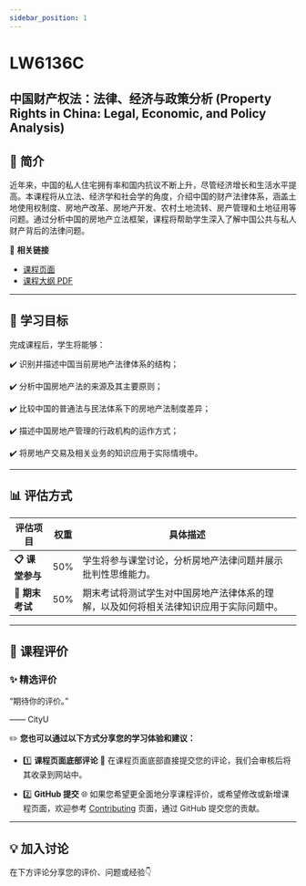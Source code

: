 ```yaml
---
sidebar_position: 1
---
```


# LW6136C
## 中国财产权法：法律、经济与政策分析 (Property Rights in China: Legal, Economic, and Policy Analysis)

## **📘 简介**
近年来，中国的私人住宅拥有率和国内抗议不断上升，尽管经济增长和生活水平提高。本课程将从立法、经济学和社会学的角度，介绍中国的财产法律体系，涵盖土地使用权制度、房地产改革、房地产开发、农村土地流转、房产管理和土地征用等问题。通过分析中国的房地产立法框架，课程将帮助学生深入了解中国公共与私人财产背后的法律问题。

🔗 **相关链接**
- [课程页面](https://www.cityu.edu.hk/catalogue/pg/202425/course/LW6136C.htm)
- [课程大纲 PDF](https://www.cityu.edu.hk/catalogue/pg/202425/course/LW6136C.pdf)

---

## **🎯 学习目标**

完成课程后，学生将能够：

✔️ 识别并描述中国当前房地产法律体系的结构；

✔️ 分析中国房地产法的来源及其主要原则；

✔️ 比较中国的普通法与民法体系下的房地产法制度差异；

✔️ 描述中国房地产管理的行政机构的运作方式；

✔️ 将房地产交易及相关业务的知识应用于实际情境中。

---

## **📊 评估方式**

| **评估项目**          | **权重** | **具体描述**                                                                                       |
|----------------------|---------|---------------------------------------------------------------------------------------------------|
| **📋 课堂参与**       | 50%     | 学生将参与课堂讨论，分析房地产法律问题并展示批判性思维能力。                                    |
| **📂 期末考试**       | 50%     | 期末考试将测试学生对中国房地产法律体系的理解，以及如何将相关法律知识应用于实际问题中。          |

---

## **💬 课程评价**

### ✨ **精选评价**
<div className={commentStyles.commentBox}>
    <p className={commentStyles.commentText}>
        “期待你的评价。”
    </p>
    <p className={commentStyles.commentAuthor}>—— CityU</p>
</div>

✏️ **您也可以通过以下方式分享您的学习体验和建议：**

- 1️⃣ **课程页面底部评论**
💬 在课程页面底部直接提交您的评论，我们会审核后将其收录到网站中。

- 2️⃣ **GitHub 提交**
🌐 如果您希望更全面地分享课程评价，或希望修改或新增课程页面，欢迎参考 [Contributing](https://penjc.github.io/cityU-navigator/contributing) 页面，通过 GitHub 提交您的贡献。

---

## **💡 加入讨论**

在下方评论分享您的评价、问题或经验👇
<Utterances />